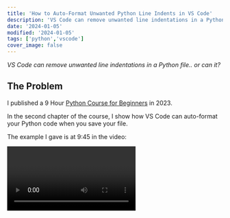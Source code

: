 ```yaml
---
title: 'How to Auto-Format Unwanted Python Line Indents in VS Code'
description: 'VS Code can remove unwanted line indentations in a Python file.. or can it?'
date: '2024-01-05'
modified: '2024-01-05'
tags: ['python','vscode']
cover_image: false
---
```


_VS Code can remove unwanted line indentations in a Python file.. or can it?_

## The Problem 

I published a 9 Hour [Python Course for Beginners](https://youtu.be/H2EJuAcrZYU) in 2023. 

In the second chapter of the course, I show how VS Code can auto-format your Python code when you save your file. 

The example I gave is at 9:45 in the video:

<Video id="fLAfa-BQtOQ" />

Shortly after publishing my course, **VS Code changed how it handles auto-formatting.** 

This has led to some confusion and frustration.

I get it. 

_I am also frustrated when things change right after I publish a video._ 

In tech things change all the time - and that includes web development and programming tools. 

My best advice here is to get used to it because change will keep happening throughout your career.

That said, you can tackle a problem like this and find a solution. 

I did, and I'm going to share it below. First, let's address denials and random fixes that won't work.

## Fixes That Won't Work  

After receiving many video comments about the issue, I opened a Python file in VS Code and tried it again. 

**It didn't work.** It clearly _used to_ as I demonstrated in the video, but something had indeed changed - and likely due to a VS Code update. 

I searched the web for an answer. Of course, the web is full of all sorts of random advice. 

Some shared their VS Code `settings.json` preferences for Python because theirs worked. 

Some blamed using a virtual environment. 

Others claimed `autopep8` was deprecated, and everyone should use `black` instead. (As of January 2024, [autopep8](https://marketplace.visualstudio.com/items?itemName=ms-python.autopep8) is still available for use.)

## A Denial 

I read the autopep8 logs of my current VS Code installation. There I noticed a warning stating `Skipping non python code`. 

I Googled this phrase along with `VS Code` and found a [GitHub discussion](https://github.com/microsoft/vscode-python/discussions/21201) with a VS Code maintainer. 

I know he was trying to help, but he denied what I demonstrated in the video was possible with VS Code as I had it setup: 

> That's probably not being done by a formatter we support since that isn't valid Python code (you can't have an indent like that as it's not valid Python code). They may have some other extension installed, pressed something else to fix the indentation (e.g. ctrl+shift+tab to dedent the line), etc.

> Regardless, there is zero expectation from us that any formatter we support would be able to handle fixing that code.

Again, I know he meant well, and I respect the VS Code (and all) maintainers. Nothing personal here, friend. You do vital work. 

Unfortunately, _all of the assumptions above were incorrect_. 
- I did not use another formatter. 
- I did not have another extension installed. 
- I did not press a key combination to dedent the line 

I'm sure the maintainer would have directly addressed the issue if he was provided with steps to recreate the occurrence for himself. 

_That's exactly what I'm going to do._

## How to Remove Unwanted Line Indentations with VS Code Auto-Formatting

I had updated VS Code on my main workstation. The auto-formatting I demonstrated in the video was no longer working on it.

_Fortunately, my old Windows laptop had not been updated_. 

I checked my installation versions of VS Code and the Python extension for VS Code: 

`VS Code version VSCode 1.70.2`

`Python Extension v2022.16.1`

I created a new Python file in VS Code and quickly recreated the auto-formatting scenario. 

**It worked!**

This told me my hunch was correct and that the desired behavior had been removed in a VS Code update.

I wanted to confirm I could recreate this on another computer, too. 

I got out my new Macbook. It has the latest version of Python installed. (_3.12.1 as of this writing_) 

I had recently installed VS Code on it. Now I would need to download [`VS Code version 1.70.2`](https://code.visualstudio.com/updates/v1_70) and install it.

That's not enough though. I still needed the Python extension to provide any identification of improper formatting. 

I couldn't find a `VSIX` file for version `2022.16.1`, so I went with the closest version I could find to download: [`v2022.15.12731017`](https://www.vsixhub.com/go.php?post_id=101360&app_id=f1f59ae4-9318-4f3c-a9b5-81b2eaa5f8a5&s=4WVwftKw6Tl%2FA&link=https%3A%2F%2Ff2.vsixhub.com%2Ffile.php%3Fversion%3D2022.15.12731017%26ext_name%3Dpython)

To install a VS Code extension from a VSIX file, open the Command Palette (`Ctrl+Shift+P`) and use the `Install from VSIX...` command. 

With these older versions now installed on my new Macbook, I once again recreated the auto-formatting scenario. 

**It worked again!**

Note the following:
- I do not have any other formatting extensions. 
- I do not have anything about Python in my `settings.json` file.
- If I `Ctrl+Click` for the context menu and choose `Format Document With`, `Python` is the only formatting option listed.

## Is It Worth It?

Probably not. 

I wouldn't go back to an old version of VS Code just for this feature. This would also cause you to miss any new updates. 

You still get red squiggly lines in VS Code for this formatting mistake. You should be able to easily see it and correct it on your own. 

And note, I said _formatting mistake_. 

If you read the full [GitHub discussion](https://github.com/microsoft/vscode-python/discussions/21201) I mentioned earlier, the maintainer clarifies why VS Code is not auto-formatting that extra line space:

> That's actually not a formatting error. That original code is valid Python, it just happens to have extra whitespace that isn't necessary and looks "ugly".

That said, we all now know VS Code was once capable of auto-correcting unwanted line-indentations. 

It sure would be cool if it did again.